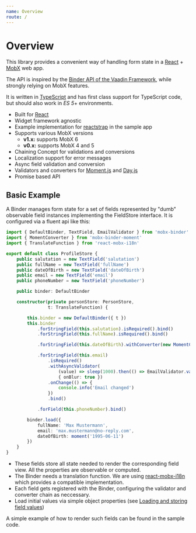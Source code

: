 ```yaml
---
name: Overview
route: /
---
```



# Overview

This library provides a convenient way of handling form state in a [React](https://reactjs.org/) + [MobX](https://mobx.js.org/) web app.

The API is inspired by the [Binder API of the Vaadin Framework](https://vaadin.com/docs/v10/flow/binding-data/tutorial-flow-components-binder.html), while strongly relying on MobX features.

It is written in [TypeScript](https://www.typescriptlang.org/) and has first class support for TypeScript code, but should also work in *ES 5*+ environments.

- Built for [React](https://reactjs.org)
- Widget framework agnostic
- Example implementation for [reactstrap](https://reactstrap.github.io) in the sample app
- Supports various MobX versions
   - **v1.x:** supports MobX 6
   - **v0.x:** supports MobX 4 and 5
- Chaining Concept for validations and conversions
- Localization support for error messages
- Async field validation and conversion
- Validators and converters for [Moment.js](https://momentjs.com) and [Day.js](https://day.js.org)
- Promise based API


## Basic Example

<p>A <SrcLink to="mobx-binder-core/src/model/binder/Binder.ts">Binder</SrcLink> manages form state for a set of fields represented by "dumb" observable field instances implementing the <SrcLink to="mobx-binder-core/src/model/fields/FieldStore.ts">FieldStore</SrcLink> interface. It is configured via a fluent api like this:</p>

``` typescript
import { DefaultBinder, TextField, EmailValidator } from 'mobx-binder'
import { MomentConverter } from 'mobx-binder-moment'
import { TranslateFunction } from 'react-mobx-i18n'

export default class ProfileStore {
    public salutation = new TextField('salutation')
    public fullName = new TextField('fullName')
    public dateOfBirth = new TextField('dateOfBirth')
    public email = new TextField('email')
    public phoneNumber = new TextField('phoneNumber')

    public binder: DefaultBinder

    constructor(private personStore: PersonStore,
                t: TranslateFunction) {

        this.binder = new DefaultBinder({ t })
        this.binder
            .forStringField(this.salutation).isRequired().bind()
            .forStringField(this.fullName).isRequired().bind()

            .forStringField(this.dateOfBirth).withConverter(new MomentConverter('DD.MM.YYYY')).bind()

            .forStringField(this.email)
                .isRequired()
                .withAsyncValidator(
                    (value) => sleep(1000).then(() => EmailValidator.validate()(value)),
                    { onBlur: true })
                .onChange(() => {
                    console.info('Email changed')
                })
                .bind()

            .forField(this.phoneNumber).bind()

        binder.load({
            fullName: 'Max Mustermann',
            email: 'max.mustermann@no-reply.com',
            dateOfBirth: moment('1995-06-11')
        })
    }
}
```

-   These fields store all state needed to render the corresponding field view. All the properties are observable or computed.
-   The Binder needs a translation function. We are using [react-mobx-i18n](https://github.com/jverhoelen/react-mobx-i18n) which provides a compatible implementation.
-   Each field gets registered with the Binder, configuring the validator and converter chain as neccessary.
-   Load initial values via simple object properties (see [Loading and storing field values](#bind-load))

<p>A simple <SrcLink to="sample/src/app/forms/FormField.tsx">example</SrcLink> of how to render such fields can be found in the <SrcLink to="sample">sample code</SrcLink>.</p>
